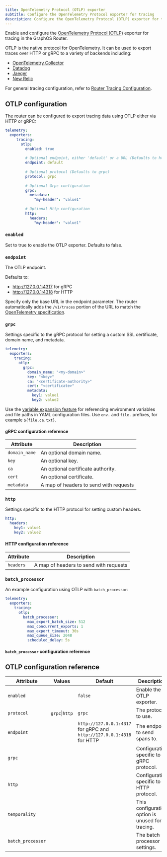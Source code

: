 ```yaml
---
title: OpenTelemetry Protocol (OTLP) exporter
subtitle: Configure the OpenTelemetry Protocol exporter for tracing
description: Configure the OpenTelemetry Protocol (OTLP) exporter for tracing in the Apollo GraphOS Router.
---
```


Enable and configure the [OpenTelemetry Protocol (OTLP)](https://github.com/open-telemetry/opentelemetry-proto/blob/main/docs/specification.md) exporter for tracing in the GraphOS Router.

OTLP is the native protocol for OpenTelemetry. It can be used to export traces over HTTP or gRPC to a variety of backends including:

* [OpenTelemetry Collector](https://opentelemetry.io/docs/collector/)
* [Datadog](./datadog)
* [Jaeger](./jaeger)
* [New Relic](./new-relic)

For general tracing configuration, refer to [Router Tracing Configuration](./overview).

## OTLP configuration

The router can be configured to export tracing data using OTLP either via HTTP or gRPC:

```yaml title="router.yaml"
telemetry:
  exporters:
     tracing:
       otlp:
         enabled: true
         
         # Optional endpoint, either 'default' or a URL (Defaults to http://127.0.0.1:4317 for gRPC and http://127.0.0.1:4318 for HTTP)
         endpoint: default
   
         # Optional protocol (Defaults to grpc)
         protocol: grpc
   
         # Optional Grpc configuration
         grpc:
           metadata:
             "my-header": "value1"
   
         # Optional Http configuration
         http:
           headers:
             "my-header": "value1"
```

### `enabled`
Set to true to enable the OTLP exporter. Defaults to false.

### `endpoint`
The OTLP endpoint. 

Defaults to:
* http://127.0.0.1:4317 for gRPC 
* http://127.0.0.1:4318 for HTTP

<Note>

Specify only the base URL in the endpoint parameter. The router automatically adds the `/v1/traces` portion of the URL to match the [OpenTelemetry specification](https://opentelemetry.io/docs/specs/otlp/#otlphttp-request).

</Note>

### `grpc`
Settings specific to the gRPC protocol for setting a custom SSL certificate, domain name, and metadata.

```yaml
telemetry:
  exporters:
    tracing:
      otlp:
        grpc:
          domain_name: "<my-domain>"
          key: "<key>"
          ca: "<certificate-authority>"
          cert: "<certificate>"
          metadata:
            key1: value1
            key2: value2    
```

<Tip>

Use the [variable expansion feature](../../overview#variable-expansion) for referencing environment variables and file paths in YAML configuration files. Use `env.` and `file.` prefixes, for example `${file.ca.txt}`.

</Tip>

#### gRPC configuration reference

| Attribute     | Description                            |
|---------------|----------------------------------------|
| `domain_name` | An optional domain name.               |
| `key`         | An optional key.                       |
| `ca`          | An optional certificate authority.     |
| `cert`        | An optional certificate.               |
| `metadata`    | A map of headers to send with requests |


### `http`
Settings specific to the HTTP protocol for setting custom headers.

```yaml
http:
  headers:
    key1: value1
    key2: value2    
```

#### HTTP configuration reference

| Attribute | Description                            |
|-----------|----------------------------------------|
| `headers` | A map of headers to send with requests |

### `batch_processor`

<BatchProcessorPreamble/>

An example configuration using OTLP with `batch_processor`:

```yaml
telemetry:
  exporters:
    tracing:
      otlp: 
        batch_processor: 
          max_export_batch_size: 512
          max_concurrent_exports: 1
          max_export_timeout: 30s 
          max_queue_size: 2048
          scheduled_delay: 5s
```

#### `batch_processor` configuration reference

<BatchProcessorRef/>

## OTLP configuration reference

| Attribute         | Values         | Default                                                               | Description                                      |
|-------------------|----------------|-----------------------------------------------------------------------|--------------------------------------------------|
| `enabled`         |                | `false`                                                               | Enable the OTLP exporter.                        |
| `protocol`        | `grpc`\|`http` | `grpc`                                                                | The protocol to use.                             |
| `endpoint`        |                | `http://127.0.0.1:4317` for gRPC and `http://127.0.0.1:4318` for HTTP | The endpoint to send spans to.                   |
| `grpc`            |                |                                                                       | Configuration specific to gRPC protocol.         |
| `http`            |                |                                                                       | Configuration specific to HTTP protocol.         |
| `temporality`     |                |                                                                       | This configuration option is unused for tracing. |
| `batch_processor` |                |                                                                       | The batch processor settings.                    |

